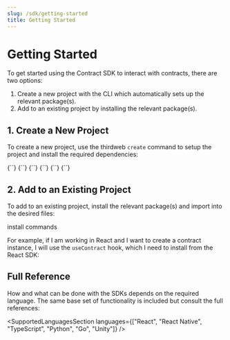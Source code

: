 ```yaml
---
slug: /sdk/getting-started
title: Getting Started
---
```



# Getting Started

To get started using the Contract SDK to interact with contracts, there are two options:

1. Create a new project with the CLI which automatically sets up the relevant package(s).
2. Add to an existing project by installing the relevant package(s).

## 1. Create a New Project

To create a new project, use the thirdweb `create` command to setup the project and install the required dependencies:

<Tabs>
  <TabItem value="TypeScript" label="TypeScript" default>
    <CodeBlock language="bash">{``}</CodeBlock>
  </TabItem>
  <TabItem value="react" label="React">
    <CodeBlock language="bash">{``}</CodeBlock>
  </TabItem>
  <TabItem value="react-native" label="React Native">
    <CodeBlock language="bash">{``}</CodeBlock>
  </TabItem>
  <TabItem value="unity" label="Unity">
    <CodeBlock language="bash">{``}</CodeBlock>
  </TabItem>
  <TabItem value="python" label="Python">
    <CodeBlock language="bash">{``}</CodeBlock>
  </TabItem>
  <TabItem value="go" label="GO">
    <CodeBlock language="bash">{``}</CodeBlock>
  </TabItem>
</Tabs>

## 2. Add to an Existing Project

To add to an existing project, install the relevant package(s) and import into the desired files:

install commands

For example, if I am working in React and I want to create a contract instance, I will use the `useContract` hook, which I need to install from the React SDK:

## Full Reference

How and what can be done with the SDKs depends on the required language. The same base set of functionality is included but consult the full references:

<SupportedLanguagesSection
  languages={["React", "React Native", "TypeScript", "Python", "Go", "Unity"]}
/>
